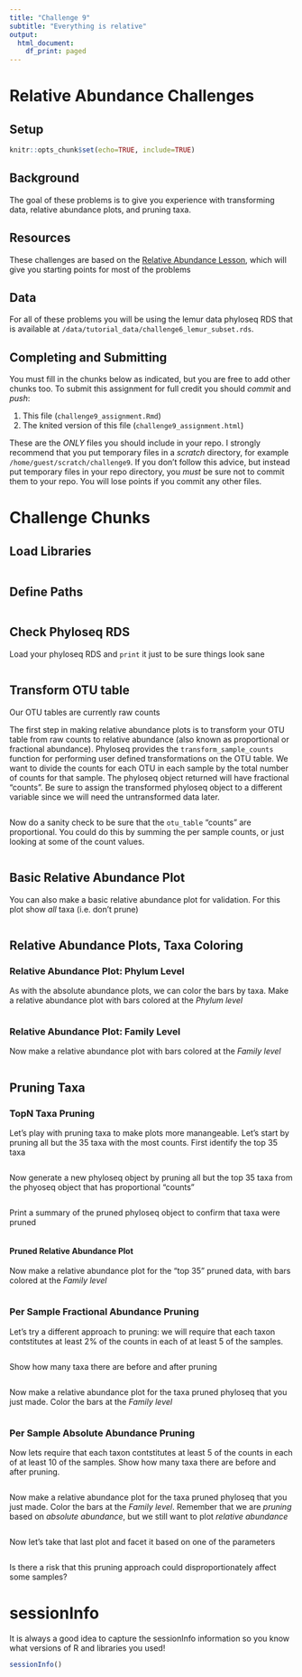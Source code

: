 ```yaml
---
title: "Challenge 9"
subtitle: "Everything is relative"
output:
  html_document:
    df_print: paged
---
```

# Relative Abundance Challenges
## Setup 

```r
knitr::opts_chunk$set(echo=TRUE, include=TRUE)
```

## Background
The goal of these problems is to give you experience with transforming data, relative abundance plots, and pruning taxa.

## Resources
These challenges are based on the [Relative Abundance Lesson](https://gitlab.oit.duke.edu/IBIEM/IBIEM_2018_2019/blob/master/content/lessons/relative_abundance.md), which will give you starting points for most of the problems  

## Data
For all of these problems you will be using the lemur data phyloseq RDS that is available at `/data/tutorial_data/challenge6_lemur_subset.rds`.

## Completing and Submitting
You must fill in the chunks below as indicated, but you are free to add other chunks too.  To submit this assignment for full credit you should *commit* and *push*:

1. This file (`challenge9_assignment.Rmd`)
2. The knited version of this file (`challenge9_assignment.html`)

These are the *ONLY* files you should include in your repo.  I strongly recommend that you put temporary files in a *scratch* directory, for example `/home/guest/scratch/challenge9`.  If you don't follow this advice, but instead put temporary files in your repo directory, you *must* be sure not to commit them to your repo. You will lose points if you commit any other files.


# Challenge Chunks
## Load Libraries
```r

```

## Define Paths
```r

```

## Check Phyloseq RDS
Load your phyloseq RDS and `print` it just to be sure things look sane
```r

```

## Transform OTU table
Our OTU tables are currently raw counts

The first step in making relative abundance plots is to transform your OTU table from raw counts to relative abundance (also known as proportional or fractional abundance).  Phyloseq provides the `transform_sample_counts` function for performing user defined transformations on the OTU table.  We want to divide the counts for each OTU in each sample by the total number of counts for that sample.  The phyloseq object returned will have fractional "counts".  Be sure to assign the transformed phyloseq object to a different variable since we will need the untransformed data later.

```r

```

Now do a sanity check to be sure that the `otu_table` "counts" are proportional.  You could do this by summing the per sample counts, or just looking at some of the count values.

```r

```

## Basic Relative Abundance Plot
You can also make a basic relative abundance plot for validation.  For this plot show *all* taxa (i.e. don't prune)

```r

```

## Relative Abundance Plots, Taxa Coloring
### Relative Abundance Plot: Phylum Level

As with the absolute abundance plots, we can color the bars by taxa.  Make a relative abundance plot with bars colored at the *Phylum level*

```r

```

### Relative Abundance Plot: Family Level
Now make a relative abundance plot with bars colored at the *Family level*

```r

```

## Pruning Taxa
### TopN Taxa Pruning
Let's play with pruning taxa to make plots more manangeable.  Let's start by pruning all but the 35 taxa with the most counts. 
First identify the top 35 taxa

```r

```

Now generate a new phyloseq object by pruning all but the top 35 taxa from the phyoseq object that has proportional "counts"
```r

```

Print a summary of the pruned phyloseq object to confirm that taxa were pruned
```r

```

#### Pruned Relative Abundance Plot
Now make a relative abundance plot for the "top 35" pruned data, with bars colored at the *Family level*

```r

```

### Per Sample Fractional Abundance Pruning
Let's try a different approach to pruning: we will require that each taxon contstitutes at least 2% of the counts in each of at least 5 of the samples.  
```r

```

Show how many taxa there are before and after pruning
```r

```

Now make a relative abundance plot for the taxa pruned phyloseq that you just made.  Color the bars at the *Family level*

```r

```

### Per Sample Absolute Abundance Pruning
Now lets require that each taxon contstitutes at least 5 of the counts in each of at least 10 of the samples.  Show how many taxa there are before and after pruning.  

```r

```


Now make a relative abundance plot for the taxa pruned phyloseq that you just made.  Color the bars at the *Family level*. Remember that we are *pruning* based on *absolute abundance*, but we still want to plot *relative abundance*

```r

```

Now let's take that last plot and facet it based on one of the parameters
```r

```

Is there a risk that this pruning approach could disproportionately affect some samples?

# sessionInfo
It is always a good idea to capture the sessionInfo information so you know what versions of R and libraries you used!
```r
sessionInfo()
```


